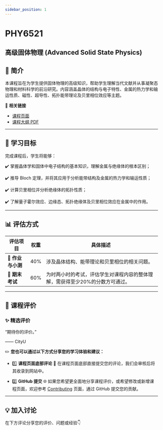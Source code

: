 ```yaml
---
sidebar_position: 1
---
```


# PHY6521
## 高级固体物理 (Advanced Solid State Physics)

## **📘 简介**
本课程旨在为学生提供固体物理的高级知识，帮助学生理解当代文献并从事凝聚态物理和材料科学的前沿研究。内容涵盖晶体的结构与电子特性、金属的热力学和输运性质、磁性、超导性、拓扑能带理论及贝里相位效应等主题。

🔗 **相关链接**
- [课程页面](https://www.cityu.edu.hk/catalogue/pg/202425/course/PHY6521.htm)
- [课程大纲 PDF](https://www.cityu.edu.hk/catalogue/pg/202425/course/PHY6521.pdf)

---

## **🎯 学习目标**

完成课程后，学生将能够：

✔️ 掌握晶体学和固体中电子结构的基本知识，理解金属与绝缘体的根本区别；

✔️ 推导 Bloch 定理，并将其应用于分析能带结构及金属的热力学和输运性质；

✔️ 计算贝里相位并分析绝缘体的拓扑性质；

✔️ 了解量子霍尔效应、边缘态、拓扑绝缘体及贝里相位效应在金属中的作用。

---

## **📊 评估方式**

| **评估项目**          | **权重** | **具体描述**                                                                                       |
|----------------------|---------|---------------------------------------------------------------------------------------------------|
| **📂 作业与小测**     | 40%      | 涉及晶体结构、能带理论和贝里相位的相关问题。                                                         |
| **📝 期末考试**       | 60%      | 为时两小时的考试，评估学生对课程内容的整体理解，需获得至少20%的分数方可通过。                                        |

---

## **💬 课程评价**

### ✨ **精选评价**
<div className={commentStyles.commentBox}>
    <p className={commentStyles.commentText}>
        “期待你的评价。”
    </p>
    <p className={commentStyles.commentAuthor}>—— CityU</p>
</div>

✏️ **您也可以通过以下方式分享您的学习体验和建议：**

- 1️⃣ **课程页面底部评论**
💬 在课程页面底部直接提交您的评论，我们会审核后将其收录到网站中。

- 2️⃣ **GitHub 提交**
🌐 如果您希望更全面地分享课程评价，或希望修改或新增课程页面，欢迎参考 [Contributing](https://penjc.github.io/CityU/contributing) 页面，通过 GitHub 提交您的贡献。

---

## **💡 加入讨论**

在下方评论分享您的评价、问题或经验👇
<Utterances />
